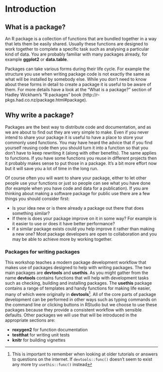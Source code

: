 # Introduction

## What is a package?

An R package is a collection of functions that are bundled together in a way
that lets them be easily shared. Usually these functions are designed to work
together to complete a specific task such as analysing a particular kind of
data. You are probably familiar with many packages already, for example
**ggplot2** or **data.table**.

Packages can take various forms during their life cycle. For example the
structure you use when writing package code is not exactly the same as what will
be installed by somebody else. While you don't need to know about these forms in
detail to create a package it is useful to be aware of them. For more details
have a look at the "What is a package?" section of Hadley Wickham's "R packages"
book (http://r-pkgs.had.co.nz/package.html#package).

## Why write a package?

Packages are the best way to distribute code and documentation, and as we are
about to find out they are very simple to make. Even if you never intend to
share your package it is useful to have a place to store your commonly used
functions. You may have heard the advice that if you find yourself reusing code
then you should turn it into a function so that you don't have to keep rewriting
it (along with other benefits). The same applies to functions. If you have some
functions you reuse in different projects then it probably makes sense to put
those in a package. It's a bit more effort now but it will save you a lot of
time in the long run.

Of course often you will want to share your package, either to let other people
use your functions or just so people can see what you have done (for example
when you have code and data for a publication). If you are thinking about
making a software package for public use there are a few things you should
consider first:

* Is your idea new or is there already a package out there that does something
  similar?
* If there is does your package improve on it in some way? For example is it
  easier to use or does it have better performance?
* If a similar package exists could you help improve it rather than making a
  new one? Most package developers are open to collaboration and you may be
  able to achieve more by working together.

### Packages for writing packages

This workshop teaches a modern package development workflow that makes use of
packages designed to help with writing packages. The two main packages are
**devtools** and **usethis**. As you might gather from the name **devtools**
contains functions that will help with development tasks such as checking,
building and installing packages. The **usethis** package contains a range of
templates and handy functions for making life easier, many of which were
originally in **devtools**^[This is important to remember when looking at older
tutorials or answers to questions on the internet. If `devtools::func()` doesn't
seem to exist any more try `usethis::func()` instead]. All of the core parts
of package development can be performed in other ways such as typing commands
on the command line or clicking buttons in RStudio but we choose to use these
packages because they provide a consistent workflow with sensible defaults.
Other packages we will use that will be introduced in the appropriate sections
are:

* **roxygen2** for function documentation
* **testthat** for writing unit tests
* **knitr** for building vignettes

